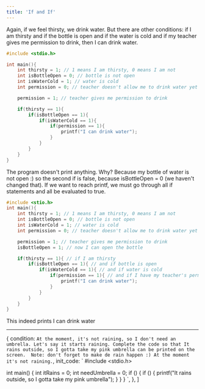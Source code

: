 ```yaml
---
title: 'If and If'
---
```


Again, if we feel thirsty, we drink water. But there are other conditions: if I am thirsty and if the bottle is open and if the water is cold and if my teacher gives me permission to drink, then I can drink water.

```c
#include <stdio.h>

int main(){
	int thirsty = 1; // 1 means I am thirsty, 0 means I am not
	int isBottleOpen = 0; // bottle is not open
	int isWaterCold = 1; // water is cold
	int permission = 0; // teacher doesn't allow me to drink water yet

	permission = 1; // teacher gives me permission to drink

	if(thirsty == 1){
		if(isBottleOpen == 1){
			if(isWaterCold == 1){
				if(permission == 1){
					printf("I can drink water");
				}
			}
		}
	}
}
```

The program doesn't print anything. Why? Because my bottle of water is not open :) so the second if is false, because isBottleOpen = 0 (we haven't changed that). If we want to reach printf, we must go through all if statements and all be evaluated to true.

```c
#include <stio.h>
int main(){
	int thirsty = 1; // 1 means I am thirsty, 0 means I am not
	int isBottleOpen = 0; // bottle is not open
	int isWaterCold = 1; // water is cold
	int permission = 0; // teacher doesn't allow me to drink water yet

	permission = 1; // teacher gives me permission to drink
	isBottleOpen = 1; // now I can open the bottle

	if(thirsty == 1){ // if I am thirsty
		if(isBottleOpen == 1){ // and if bottle is open
			if(isWaterCold == 1){ // and if water is cold
				if(permission == 1){ // and if I have my teacher's permission
					printf("I can drink water");
				}
			}
		}
	}
}
```

This indeed prints I can drink water

---

  {
condition: `At the moment, it's not raining, so I don't need an umbrella. Let's say it starts raining. Complete the code so that It rains outside, so I gotta take my pink umbrella can be printed on the screen. 
Note: don't forget to make de rain happen :) At the moment it's not raining.`,
    init_code: `
#include <stdio.h>

int main() {
int itRains = 0;
int needUmbrella = 0;
if () {
if () {
printf("It rains outside, so I gotta take my pink umbrella");
}
}
}
`,
},
]
